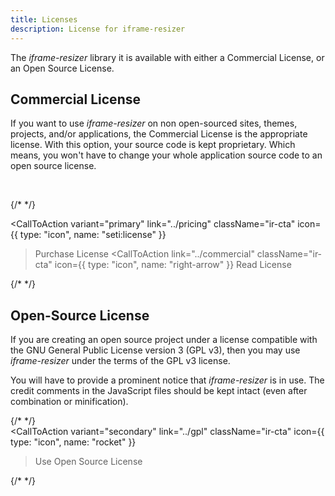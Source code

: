```yaml
---
title: Licenses
description: License for iframe-resizer
---
```



The _iframe-resizer_ library it is available with either a 
Commercial License, or an Open Source License.

## Commercial License

If you want to use _iframe-resizer_ on non open-sourced sites, themes, projects, and/or 
applications, the Commercial License is the appropriate license. With this option, your 
source code is kept proprietary. Which means, you won't have to change your whole application 
source code to an open source license.

<br />

{/* <!-- prettier-ignore-start --> */}

<CallToAction
  variant="primary"
  link="../pricing"
  className="ir-cta"
  icon={{ type: "icon", name: "seti:license" }}
>Purchase License</CallToAction>
<CallToAction
  link="../commercial"
  className="ir-cta"
  icon={{ type: "icon", name: "right-arrow" }}
>Read License</CallToAction>

{/* <!-- prettier-ignore-end --> */}

## Open-Source License

If you are creating an open source project under a license compatible with the GNU General 
Public License version 3 (GPL v3), then you may use _iframe-resizer_ under the terms of the 
GPL v3 license.

You will have to provide a prominent notice that _iframe-resizer_ is in use. The credit 
comments in the JavaScript files should be kept intact (even after combination or minification).

{/* <!-- prettier-ignore-start --> */}
<br/>
<CallToAction 
  variant="secondary" 
  link="../gpl" 
  className="ir-cta" 
  icon={{ type: "icon", name: "rocket" }}
  >Use Open Source License</CallToAction> 
  


{/* <!-- prettier-ignore-end --> */}